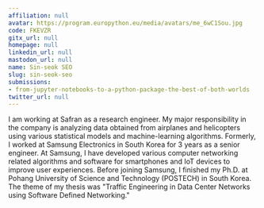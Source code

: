```yaml
---
affiliation: null
avatar: https://program.europython.eu/media/avatars/me_6wC1Sou.jpg
code: FKEVZR
gitx_url: null
homepage: null
linkedin_url: null
mastodon_url: null
name: Sin-seok SEO
slug: sin-seok-seo
submissions:
- from-jupyter-notebooks-to-a-python-package-the-best-of-both-worlds
twitter_url: null
---
```


I am working at Safran as a research engineer. My major responsibility in the company is analyzing data obtained from airplanes and helicopters using various statistical models and machine-learning algorithms.
Formerly, I worked at Samsung Electronics in South Korea for 3 years as a senior engineer. At Samsung, I have developed various computer networking related algorithms and software for smartphones and IoT devices to improve user experiences.
Before joining Samsung, I finished my Ph.D. at Pohang University of Science and Technology (POSTECH) in South Korea. The theme of my thesis was "Traffic Engineering in Data Center Networks using Software Defined Networking."
